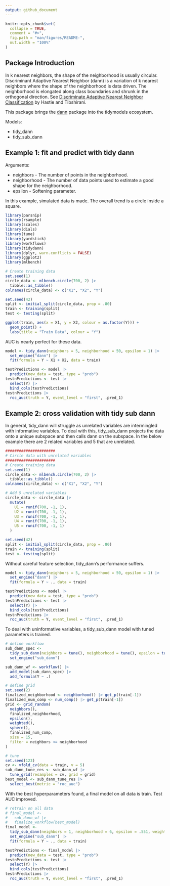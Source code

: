 ```yaml
---
output: github_document
---
```


```r
knitr::opts_chunk$set(
  collapse = TRUE,
  comment = "#>",
  fig.path = "man/figures/README-",
  out.width = "100%"
)
```

## Package Introduction

<!-- badges: start -->
<!-- badges: end -->

In k nearest neighbors, the shape of the neighborhood is usually circular. Discriminant Adaptive Nearest Neighbor (dann) is a variation of k nearest neighbors where the shape of the neighborhood is data driven. The neighborhood is elongated along class boundaries and shrunk in the orthogonal direction. See [Discriminate Adaptive Nearest Neighbor Classification](https://web.stanford.edu/~hastie/Papers/dann_IEEE.pdf) by Hastie and Tibshirani.

This package brings the [dann](https://CRAN.R-project.org/package=dann)  package into the tidymodels ecosystem. 

Models:

-   tidy_dann
-   tidy_sub_dann

## Example 1: fit and predict with tidy dann

Arguments:

-   neighbors - The number of points in the neighborhood.
-   neighborhood - The number of data points used to estimate a good shape for the neighborhood.
-   epsilon - Softening parameter.

In this example, simulated data is made. The overall trend is a circle inside a square.

```r
library(parsnip)
library(rsample)
library(scales)
library(dials)
library(tune)
library(yardstick)
library(workflows)
library(tidydann)
library(dplyr, warn.conflicts = FALSE)
library(ggplot2)
library(mlbench)

# Create training data
set.seed(1)
circle_data <- mlbench.circle(700, 2) |>
  tibble::as_tibble()
colnames(circle_data) <- c("X1", "X2", "Y")

set.seed(42)
split <- initial_split(circle_data, prop = .80)
train <- training(split)
test <- testing(split)

ggplot(train, aes(x = X1, y = X2, colour = as.factor(Y))) +
  geom_point() +
  labs(title = "Train Data", colour = "Y")
```

AUC is nearly perfect for these data.

```r
model <- tidy_dann(neighbors = 5, neighborhood = 50, epsilon = 1) |>
  set_engine("dann") |>
  fit(formula = Y ~ X1 + X2, data = train)

testPredictions <- model |>
  predict(new_data = test, type = "prob")
testnPredictions <- test |>
  select(Y) |>
  bind_cols(testPredictions)
testnPredictions |>
  roc_auc(truth = Y, event_level = "first", .pred_1)
```


## Example 2: cross validation with tidy sub dann

In general, tidy_dann will struggle as unrelated variables are intermingled with informative variables. To deal with this, tidy_sub_dann projects the data onto a unique subspace and then calls dann on the subspace. In the below example there are 2 related variables and 5 that are unrelated.

```r
######################
# Circle data with unrelated variables
######################
# Create training data
set.seed(1)
circle_data <- mlbench.circle(700, 2) |>
  tibble::as_tibble()
colnames(circle_data) <- c("X1", "X2", "Y")

# Add 5 unrelated variables
circle_data <- circle_data |>
  mutate(
    U1 = runif(700, -1, 1),
    U2 = runif(700, -1, 1),
    U3 = runif(700, -1, 1),
    U4 = runif(700, -1, 1),
    U5 = runif(700, -1, 1)
  )

set.seed(42)
split <- initial_split(circle_data, prop = .80)
train <- training(split)
test <- testing(split)
```

Without careful feature selection, tidy_dann's performance suffers.

```r
model <- tidy_dann(neighbors = 5, neighborhood = 50, epsilon = 1) |>
  set_engine("dann") |>
  fit(formula = Y ~ ., data = train)

testPredictions <- model |>
  predict(new_data = test, type = "prob")
testnPredictions <- test |>
  select(Y) |>
  bind_cols(testPredictions)
testnPredictions |>
  roc_auc(truth = Y, event_level = "first", .pred_1)
```

To deal with uninformative variables, a tidy_sub_dann model with tuned parameters is trained. 

```r
# define workflow
sub_dann_spec <-
  tidy_sub_dann(neighbors = tune(), neighborhood = tune(), epsilon = tune(), weighted = tune(), sphere = tune(), num_comp = tune()) |>
  set_engine("sub_dann")

sub_dann_wf <- workflow() |>
  add_model(sub_dann_spec) |>
  add_formula(Y ~ .)

# define grid
set.seed(2)
finalized_neighborhood <- neighborhood() |> get_p(train[-1])
finalized_num_comp <- num_comp() |> get_p(train[-1])
grid <- grid_random(
  neighbors(),
  finalized_neighborhood,
  epsilon(),
  weighted(),
  sphere(),
  finalized_num_comp,
  size = 15,
  filter = neighbors <= neighborhood
)

# tune
set.seed(123)
cv <- vfold_cv(data = train, v = 5)
sub_dann_tune_res <- sub_dann_wf |>
  tune_grid(resamples = cv, grid = grid)
best_model <- sub_dann_tune_res |>
  select_best(metric = "roc_auc")
```

With the best hyperparameters found, a final model on all data is train. Test AUC improved.

```r
# retrain on all data
# final_model <-
#   sub_dann_wf |>
#   finalize_workflow(best_model)
final_model <-
  tidy_sub_dann(neighbors = 1, neighborhood = 6, epsilon = .551, weighted = TRUE, sphere = "mve", num_comp = 2) |>
  set_engine("sub_dann") |>
  fit(formula = Y ~ ., data = train)

testPredictions <- final_model |>
  predict(new_data = test, type = "prob")
testnPredictions <- test |>
  select(Y) |>
  bind_cols(testPredictions)
testnPredictions |>
  roc_auc(truth = Y, event_level = "first", .pred_1)
```
